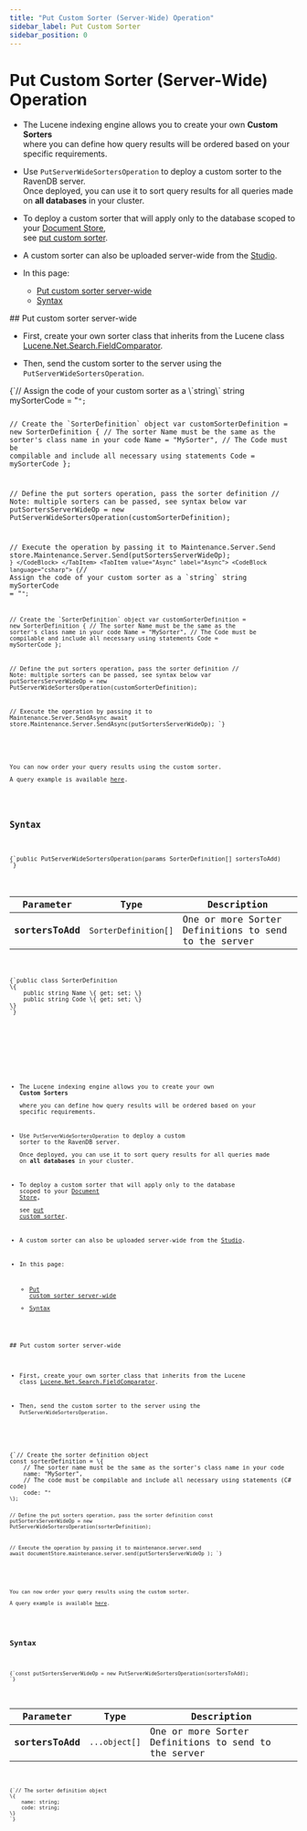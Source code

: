 ---
title: "Put Custom Sorter (Server-Wide) Operation"
sidebar_label: Put Custom Sorter
sidebar_position: 0
---




# Put Custom Sorter (Server-Wide) Operation  
<LanguageSwitcher supportedLanguages={supportedLanguages} />
<LanguageContent language="csharp">

<Admonition type="note" title="Note">

* The Lucene indexing engine allows you to create your own __Custom Sorters__   
  where you can define how query results will be ordered based on your specific requirements.

* Use `PutServerWideSortersOperation` to deploy a custom sorter to the RavenDB server.  
  Once deployed, you can use it to sort query results for all queries made on __all databases__ in your cluster.  

* To deploy a custom sorter that will apply only to the database scoped to your [Document Store](../../../../client-api/setting-up-default-database),  
  see [put custom sorter](../../../../client-api/operations/maintenance/sorters/put-sorter).

* A custom sorter can also be uploaded server-wide from the [Studio](../../../../studio/database/settings/custom-sorters).

* In this page:
    * [Put custom sorter server-wide](../../../../client-api/operations/server-wide/sorters/put-sorter-server-wide#put-custom-sorter-server-wide)
    * [Syntax](../../../../client-api/operations/server-wide/sorters/put-sorter-server-wide#syntax)

</Admonition>
## Put custom sorter server-wide

* First, create your own sorter class that inherits from the Lucene class [Lucene.Net.Search.FieldComparator](https://lucenenet.apache.org/docs/3.0.3/df/d91/class_lucene_1_1_net_1_1_search_1_1_field_comparator.html).

* Then, send the custom sorter to the server using the `PutServerWideSortersOperation`.

<Tabs groupId='languageSyntax'>
<TabItem value="Sync" label="Sync">
<CodeBlock language="csharp">
{`// Assign the code of your custom sorter as a \`string\`
string mySorterCode = "<code of custom sorter>";

// Create the \`SorterDefinition\` object
var customSorterDefinition = new SorterDefinition
{
    // The sorter Name must be the same as the sorter's class name in your code
    Name = "MySorter",
    // The Code must be compilable and include all necessary using statements
    Code = mySorterCode
};

// Define the put sorters operation, pass the sorter definition
// Note: multiple sorters can be passed, see syntax below
var putSortersServerWideOp = new PutServerWideSortersOperation(customSorterDefinition);
 
// Execute the operation by passing it to Maintenance.Server.Send
store.Maintenance.Server.Send(putSortersServerWideOp);
`}
</CodeBlock>
</TabItem>
<TabItem value="Async" label="Async">
<CodeBlock language="csharp">
{`// Assign the code of your custom sorter as a \`string\`
string mySorterCode = "<code of custom sorter>";

// Create the \`SorterDefinition\` object
var customSorterDefinition = new SorterDefinition
{
    // The sorter Name must be the same as the sorter's class name in your code
    Name = "MySorter",
    // The Code must be compilable and include all necessary using statements
    Code = mySorterCode
};

// Define the put sorters operation, pass the sorter definition
// Note: multiple sorters can be passed, see syntax below
var putSortersServerWideOp = new PutServerWideSortersOperation(customSorterDefinition);
 
// Execute the operation by passing it to Maintenance.Server.SendAsync
await store.Maintenance.Server.SendAsync(putSortersServerWideOp);
`}
</CodeBlock>
</TabItem>
</Tabs>

<Admonition type="note" title="Note">

You can now order your query results using the custom sorter.  
A query example is available [here](../../../../client-api/session/querying/sort-query-results#custom-sorters).

</Admonition>



## Syntax

<TabItem value="something-something" label="syntax_1">
<CodeBlock language="csharp">
{`public PutServerWideSortersOperation(params SorterDefinition[] sortersToAdd)
`}
</CodeBlock>
</TabItem>

| Parameter         | Type                 | Description                                          |
|-------------------|----------------------|------------------------------------------------------|
| __sortersToAdd__  | `SorterDefinition[]` | One or more Sorter Definitions to send to the server |


<TabItem value="something" label="syntax_2">
<CodeBlock language="csharp">
{`public class SorterDefinition
\{
    public string Name \{ get; set; \}
    public string Code \{ get; set; \}
\}
`}
</CodeBlock>
</TabItem>




</LanguageContent>
<LanguageContent language="nodejs">

<Admonition type="note" title="Note">

* The Lucene indexing engine allows you to create your own __Custom Sorters__   
  where you can define how query results will be ordered based on your specific requirements.

* Use `PutServerWideSortersOperation` to deploy a custom sorter to the RavenDB server.  
  Once deployed, you can use it to sort query results for all queries made on __all databases__ in your cluster.  

* To deploy a custom sorter that will apply only to the database scoped to your [Document Store](../../../../client-api/setting-up-default-database),  
  see [put custom sorter](../../../../client-api/operations/maintenance/sorters/put-sorter).

* A custom sorter can also be uploaded server-wide from the [Studio](../../../../studio/database/settings/custom-sorters).

* In this page:
    * [Put custom sorter server-wide](../../../../client-api/operations/server-wide/sorters/put-sorter-server-wide#put-custom-sorter-server-wide)
    * [Syntax](../../../../client-api/operations/server-wide/sorters/put-sorter-server-wide#syntax)

</Admonition>
## Put custom sorter server-wide

* First, create your own sorter class that inherits from the Lucene class [Lucene.Net.Search.FieldComparator](https://lucenenet.apache.org/docs/3.0.3/df/d91/class_lucene_1_1_net_1_1_search_1_1_field_comparator.html).

* Then, send the custom sorter to the server using the `PutServerWideSortersOperation`.

<TabItem value="something-something" label="put_sorter">
<CodeBlock language="nodejs">
{`// Create the sorter definition object
const sorterDefinition = \{
    // The sorter name must be the same as the sorter's class name in your code
    name: "MySorter",
    // The code must be compilable and include all necessary using statements (C# code)
    code: "<code of custom sorter>"
\};

// Define the put sorters operation, pass the sorter definition
const putSortersServerWideOp = new PutServerWideSortersOperation(sorterDefinition);

// Execute the operation by passing it to maintenance.server.send
await documentStore.maintenance.server.send(putSortersServerWideOp );
`}
</CodeBlock>
</TabItem>

<Admonition type="note" title="Note">

You can now order your query results using the custom sorter.  
A query example is available [here](../../../../client-api/session/querying/sort-query-results#custom-sorters).

</Admonition>



## Syntax

<TabItem value="something-something" label="syntax_1">
<CodeBlock language="nodejs">
{`const putSortersServerWideOp = new PutServerWideSortersOperation(sortersToAdd);
`}
</CodeBlock>
</TabItem>

| Parameter         | Type          | Description                                          |
|-------------------|---------------|------------------------------------------------------|
| __sortersToAdd__  | `...object[]` | One or more Sorter Definitions to send to the server |


<TabItem value="something-something" label="syntax_2">
<CodeBlock language="nodejs">
{`// The sorter definition object 
\{
    name: string;
    code: string;
\}
`}
</CodeBlock>
</TabItem>




</LanguageContent>